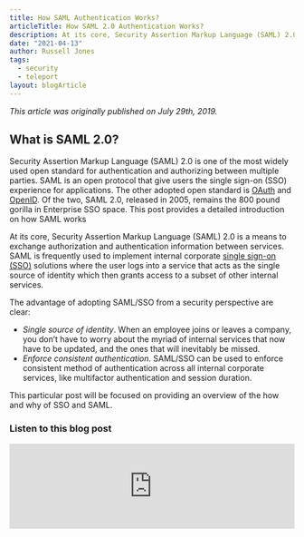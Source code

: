 ```yaml
---
title: How SAML Authentication Works?
articleTitle: How SAML 2.0 Authentication Works?
description: At its core, Security Assertion Markup Language (SAML) 2.0 is a means to exchange authorization and authentication information between services. Learn how saml works.
date: "2021-04-13"
author: Russell Jones
tags:
  - security
  - teleport
layout: blogArticle
---
```



_This article was originally published on July 29th, 2019._

## What is SAML 2.0?

Security Assertion Markup Language (SAML) 2.0 is one of the most widely used open standard for authentication and authorizing between
multiple parties. SAML is an open protocol that give users the single sign-on (SSO) experience for applications. The other adopted open
standard is [OAuth](https://goteleport.com/blog/how-oauth-authentication-works/) and
[OpenID](https://goteleport.com/blog/how-oidc-authentication-works/). Of the two, SAML 2.0, released in 2005, remains the 800 pound gorilla
in Enterprise SSO space. This post provides a detailed introduction on how SAML works

At its core, Security Assertion Markup Language (SAML) 2.0 is a means to
exchange authorization and authentication information between services. SAML is
frequently used to implement internal corporate [single sign-on (SSO)](https://goteleport.com/blog/kubernetes-sso-saml/) solutions
where the user logs into a service that acts as the single source of identity
which then grants access to a subset of other internal services.

The advantage of adopting SAML/SSO from a security perspective are clear:

- _Single source of identity_. When an employee joins or leaves a company,
  you don’t have to worry about the myriad of internal services that now have
  to be updated, and the ones that will inevitably be missed.
- _Enforce consistent authentication_. SAML/SSO can be used to enforce
  consistent method of authentication across all internal corporate services,
  like multifactor authentication and session duration.

This particular post will be focused on providing an overview of the how and
why of SSO and SAML.

### Listen to this blog post
<iframe
  src="https://protocol.podigee.io/5-how-saml-20-authentication-works/embed?context=external&theme=default"
  style="border: 0"
  border="0"
  height="150px"
  width="100%"
/>

## SAML Terminology

Unfortunately before going any further we have to define some SAML-specific
terminology, of which a fair amount exists.

### Principal

The _principal_ is the user trying to authenticate. You can think of this as
the actual human behind the screen, for the remainder of this post, we'll
assume it's John Smith.

It is helpful to think about principal having metadata attached to it. First
name, last name, email address, etc. This metadata is also called _identity
information_ and its importance will be explained below.

### Identity Provider

An _Identity Provider_, frequently abbreviated as `IdP`, is the service that
serves as the source of identity information and authentication decision. Think
of identity providers as databases for identity information.

Identity providers authenticate principals and return
identity information to <ins>service providers</ins> (see below). A few examples of common identity providers:
Auth0, Active Directory Federation Services (ADFS), and Okta.

The industry best practice is to consolidate all user identities of an
organization in a single identity provider.

### Service Providers

_Service providers_ frequently abbreviated as `SP`, are the
services that are requesting authentication and identity information about the
principal. Service providers take authentication responses received from
identity providers and use that information to create and configure sessions.

In other words, a service provider is an application that offers a single sign
on (SSO) mechanism for its users to login and access its resources. Such
applications, in addition to knowing a principal name or email address may need
to request additional identity information about a principal, usually to implement
[role-based access control (RBAC)](https://goteleport.com/blog/access-controls/).

Examples of such applications include Github, Google Apps.
[Teleport](https://goteleport.com/), our access plane solution, is also a
service provider.

### Flows

SAML supports two different types of flows: those initiated by the service
provider and those initiated by the identity provider. In this post, we’ll
cover the common <ins>SP-initiated</ins>
flow. In SP-initiated flows, you start out at the service provider, are
redirected to the identity provider to authenticate, and are then redirected
back to the service provider.

This flow is usually initiated when a user clicks on "Login with SSO" button
or something similar.

### Bindings

_Bindings_ are the format in
which data is transferred between service providers and identity providers. The
two most popular are <ins>HTTP Redirect
Binding</ins> and <ins>HTTP POST
Binding</ins>. HTTP Redirect Bindings transfer data using HTTP redirects and
query parameters; this type of binding is typically used in authentication
requests. HTTP POST Binding transfer data using HTTP POST forms, this type of
binding is typically used in authentication responses.

In other words, bindings define _how_ the identity information about the
principal is communicated from an identity provider to a service provider.

### Assertions

_Assertions_ are statements made by the identity provider about the principal.
For example, the principal's email address and/or groups/roles the principal
may be associated with. Assertions are used by the service provider to create
and configure sessions for a principal.

In other words, assertions define _what_ identity information about the
principal is communicated from an identity provider to a service provider.

## SAML Login Flow

To illustrate how SAML Login works, we are going to use [Teleport](https://goteleport.com)
as an example of a service provider and [Auth0](https://auth0.com/) for an
identity provider.

The SAML Login flow is shown on the diagram below:

<BlogImage src="./assets/saml-sso-teleport.png" />

1. A user clicks on "Login via Auth0" button, choosing to login via Auth0 using
   SAML, as opposed to using Teleport's built-in user database. Teleport
   redirects the user to Auth0. SAML authentication begins. We'll refer to the user
   as principal from now on.
2. Auth0 asks the user for their username or email, their password and the second
   factor (2FA) authentication token.
3. If the supplied information is correct, Auth0 will authenticate the user and take the 
   principal's identity and returns it back to Teleport as _assertions_.
4. Teleport receives the identity information from Auth0 and this allows it to
   create a user session.

### Configuration

Identity providers all have their own unique methods of configuration. However, the following minimal set of configuration is needed for the
identity provider to work with a service provider.

- An Assertion Consumer Service (ACS) URL has to be configured. The ACS URL is an endpoint on the service provider where the identity
  provider will redirect to with its authentication response. This endpoint should be an HTTPS endpoint because it will be used to transfer
  Personally Identifiable Information (PII). - Generate and upload a signing key to be used to sign authentication requests. More on this
  later. - Configuration of assertions, which includes information about the principal. The source and format of this information will need to
  be configured. At the minimum, the identity provider will send a NameID and some assertions about the principal (like group membership).

Service provider configuration is typically simpler, and can often by automatically configured by parsing metadata provided by the identity
provider. Simplified identity provider metadata XML is shown in Figure (2) below. The most important tags are `SingleSignOnService` and `KeyDescriptor`. The `SingleSignOnService` tags define the binding and endpoints to send authentication requests
to, and the `KeyDescriptor` tag contains the [public key](https://goteleport.com/blog/comparing-ssh-keys/) of the identity provider
which will be used to validate the authentication response.

```xml
<md:EntityDescriptor>
  <md:IDPSSODescriptor>
    <md:KeyDescriptor use="signing">
      <ds:KeyInfo>
        <ds:X509Data>
          <ds:X509Certificate>
            MIICMjCCAZugAwIBAgIBADANBgkqhkiG9w0BAQ0FADA2MQswCQYDVQQGEwJ1czEL
            MAkGA1UECAwCQ0ExDDAKBgNVBAoMA2lkcDEMMAoGA1UEAwwDaWRwMB4XDTE5MDQy
            NjE4NTIxOFoXDTIwMDQyNTE4NTIxOFowNjELMAkGA1UEBhMCdXMxCzAJBgNVBAgM
            AkNBMQwwCgYDVQQKDANpZHAxDDAKBgNVBAMMA2lkcDCBnzANBgkqhkiG9w0BAQEF
            AAOBjQAwgYkCgYEA1mKmlbr/SiHOhgdROpYeze96mw0WbO+BdJYDceeuNkaw0zOU
            CKZI6TNgrNsqEnLOyWYy5ywA9XA6Ni2qQTuKqapsMT3I1s9DMUg2ln7tTzNdhE02
            fY4GVjiCw7i9YJ+cgcMZh8qL0yoilrLpRLzLrRC6rApqYfEwn+5FPKtTt7cCAwEA
            AaNQME4wHQYDVR0OBBYEFNvFMRtHJ4D327dbRbxhWceXnwd0MB8GA1UdIwQYMBaA
            FNvFMRtHJ4D327dbRbxhWceXnwd0MAwGA1UdEwQFMAMBAf8wDQYJKoZIhvcNAQEN
            BQADgYEAX0I5zpGqI7vzzs8CDyokux1JZzfu+O3P5GfOwUaIG9y01FzxgbL2MRKQ
            oTXMAed97Q6vHA5cffvteu/rPcerpGmFj5h3wv5u+D0ch5s/Mk/Ug6S+x6k3CC+P
            kHimi6OEslFecDMhghUtPJAmhOGnTRwLr7hVeJXBHXWCTXA7aGE=
          </ds:X509Certificate>
        </ds:X509Data>
      </ds:KeyInfo>
    </md:KeyDescriptor>
    <md:NameIDFormat>
       urn:oasis:names:tc:SAML:1.1:nameid-format:emailAddress
    </md:NameIDFormat>
    <md:SingleSignOnService
      Binding="urn:oasis:names:tc:SAML:2.0:bindings:HTTP-POST"
      Location="https://idp.example.com/saml"/>
    <md:SingleSignOnService
      Binding="urn:oasis:names:tc:SAML:2.0:bindings:HTTP-Redirect"
      Location="https://idp.example.com/saml"/>
  </md:IDPSSODescriptor>
</md:EntityDescriptor>
```

_Figure 2: Simplified metadata from an identity provider._

### Authentication Request

To begin the login process, the principal typically will navigate to the service providers login page, and then click on a button that reads
something like, “Login via SSO.”

At this point the service provider will create an `AuthnRequest` XML document, serialize it (base64, compress, and URL
encode), add it as a query parameter to the URL, and redirect the principal’s browser to the identity provider’s login page. As the name of
the request implies, the service provider is requesting the identity provider to perform authentication on its behalf. It should go without
saying that this (and all other requests and responses) should occur over HTTPS.

The `AuthnRequest` is often sent using HTTP Redirect Binding, and ends up looking something like the following:

`https://idp.example.com/saml?SAMLRequest=nFdpk6JK0%2F0rHc7...`

Where the SAMLRequest parameter is the encoded `AuthnRequest`, a simplified `AuthnRequest` follows.

```xml
<samlp:AuthnRequest
AssertionConsumerServiceURL="https://sp.example.com/saml/acs"
Destination="https://idp.example.com/saml"
ID="bcf0b634-67b4-4dc9-a436-4e5cfcfb80e2"
IssueInstant="2019-04-17T18:15:16Z"
ProtocolBinding="urn:oasis:names:tc:SAML:2.0:bindings:HTTP-POST"
Version="2.0">
  <saml:Issuer>
  https://sp.example.com/saml/acs
  </saml:Issuer>
  <ds:Signature>
    <ds:SignedInfo>
      <ds:CanonicalizationMethod
      Algorithm="http://www.w3.org/2001/10/xml-exc-c14n#" />
      <ds:SignatureMethod
      Algorithm="http://www.w3.org/2001/04/xmldsig-more#rsa-sha256" />
      <ds:Reference URI="#bcf0b634-67b4-4dc9-a436-4e5cfcfb80e2">
        <ds:Transforms>
          <ds:Transform
          Algorithm="http://www.w3.org/2000/09/xmldsig#enveloped-signature" />
          <ds:Transform Algorithm="http://www.w3.org/2001/10/xml-exc-c14n#" />
        </ds:Transforms>
        <ds:DigestMethod Algorithm="http://www.w3.org/2001/04/xmlenc#sha256" />
        <ds:DigestValue>
        XBCrZlFG5PxsHkeo5zNeRtDnB9rZEbo4R0HwFbl6O3c=
        </ds:DigestValue>
      </ds:Reference>
    </ds:SignedInfo>
    <ds:SignatureValue>
    PLslJMUXoW99FDpFdlUdKojYJbJWhWaJ8URQOOGAqXQ/QAF2mLsdJOOu834H9T7USVkeWn7e1NuK
    9pV6C0CEo/INaT/2knWH/OlRl2jH0e+NR9bLcGY49MBAqaqCd/FbHm/bvPEerM2SrLkYA9dmN5vE
    6NVm5cvdMue9KZRnRZ4j5BAstC03Fd9/5OGetgcDiIlNMTDjhEuSgijVR0+jkSgPu/mZLfQ3IT+9
    tcHvC9VUuigVRXGEqOHsd2yX4Rhl9f6u1Y0BAg82RerHg6VEzxM9ZDvIyKIq/Ne8Hz0COlVWrJ/a
    qoi9RzROfPFOsEW8ohLUeZ74QS93jYztfY4BzA==
    </ds:SignatureValue>
    <ds:KeyInfo>
      <ds:X509Data>
        <ds:X509Certificate>
        MIIDKjCCAhKgAwIBAgIQUBVD9B5t9U5IvGFV2F/igDANBgkqhkiG9w0BAQsFADBAMRUwEwYDVQQK
        EwxUZWxlcG9ydCBPU1MxJzAlBgNVBAMTHnRlbGVwb3J0LmxvY2FsaG9zdC5sb2NhbGRvbWFpbjAe
        Fw0xNzA4MTYxOTU0NTFaFw0yNzA4MTQxOTU0NTFaMEAxFTATBgNVBAoTDFRlbGVwb3J0IE9TUzEn
        MCUGA1UEAxMedGVsZXBvcnQubG9jYWxob3N0LmxvY2FsZG9tYWluMIIBIjANBgkqhkiG9w0BAQEF
        AAOCAQ8AMIIBCgKCAQEAopoQnx7RELetBxUlkRZnSHLRYakETx6OiwCqlArC89tXsTmbv71AsQJJ
        j0Xys7py5gfcKF2onjSj3FMX/ApxjdQIiq7+60g3WIRsaTSIGaHU/Gq/GQXPIfGxvDEp+mnytD7Q
        C39VyeUHIDicXv1IluGvolxtxjU8Fi/tGpCEuhREhfcOiXOaRMA8ABPHj6qLZOaq80yIxuUqv2jP
        aRw2jvAcCLUtOF4W5gs+3ms9d/qZRjIEPkrzPiEHRAVvcUb4Lutwx1YJcPUPviIVdcH7JiWj2eEU
        9fObjrxvLJ2ZMET4bz/thH3okOvkfvE0Xt0L6G9Gv08wqsmwWP0BNJYTwQIDAQABoyAwHjAOBgNV
        HQ8BAf8EBAMCB4AwDAYDVR0TAQH/BAIwADANBgkqhkiG9w0BAQsFAAOCAQEASguYy7pt3DoJ24rs
        MDTBa9+ZsVfgHHmCbwhXgyt1siXdA8USluYwOGnECo+yuOdfFK2545UPpNp5G5pGGxSf0LP1Usud
        ANQ97R6vF7XIYJAmVgHITMpjuVgGlJi1+Ro2NzoX1EF8X2GowJr6hehERCSL16PVXAo/b41ypMad
        3yTMKW6YNWEoBftZfhSjb9ZVpbGomgE20UMtp0d601MZy20M8zJBEH4yXhxzJ1/3nJpfW4c3VOK6
        QDDJpFFPl4GZwF31qcpIPSpHuokbskkhnSgiPjdc8k73q3bIyg7RonTvf8kfmD5TU+K9pOIKvF48
        JVyH0UBaXnojNYyltHgXnA==
        </ds:X509Certificate>
      </ds:X509Data>
    </ds:KeyInfo>
  </ds:Signature>
</samlp:AuthnRequest>
```

_Figure 3: Simplified authentication request sent by the service provider to the identity provider._

A few things to note about the `AuthnRequest`.

The service provider generates a large secure random number and inserts it into the `ID` field in the `AuthnRequest` tag. This value is also stored locally (typically in a database) and is
used to pair requests with responses from an identity provider and to prevent a malicious third party from sending an unsolicited response to a request (it would not know
the `ID`).

To prevent the re-use of expired `AuthnRequests`, the identity provider needs to store and track which `ID` values have been used thus far. Without some kind of time bound, this would
lead to the identity provider needing an ever increasing amount of storage. The `IssueInstant` is used to generate that validity window for the request.

The service provider should sign the `AuthnRequest`. The SAML signing scheme includes the signature, key used to sign
the request, and information on how to calculate the signature all under the `Signature` tag. The identity
provider should not only validate the included key was used to sign the request, but also that the key is the same as the one uploaded
during configuration (see previous section). If the key does not match, is missing, or if the signature values do not match, the identity
provider knows the request is not legitimate and to reject it. XML digital signatures, which is what SAML uses to sign requests, are a large
and complex topic in itself, [Signing an XML document using XMLDSIG](https://www.di-mgt.com.au/xmldsig.html) is a good place to start to
learn more.

### Authentication Response

Returning back to the authentication flow, at this point the principal is sitting at the login page of the identity provider. If the
principal enters their correct login credentials, the identity provider will perform a 302 Redirect to the ACS URL of the service provider
with body containing the authentication response. In the example we have been tracking, the ACS URL would look like the following:

```
https://sp.example.com/saml/acs
```

A simplified `SAMLResponse` would look like the following:

```xml
<saml2p:Response
Destination="https://sp.example.com/saml/acs"
ID="id35287812421219341967493380"
InResponseTo="bcf0b634-67b4-4dc9-a436-4e5cfcfb80e2"
IssueInstant="2019-04-18T18:51:46.729Z">
  <ds:Signature>
    <ds:SignedInfo>
      <ds:CanonicalizationMethod
      Algorithm="http://www.w3.org/2001/10/xml-exc-c14n#" />
      <ds:SignatureMethod
      Algorithm="http://www.w3.org/2001/04/xmldsig-more#rsa-sha256" />
      <ds:Reference URI="#id35287812421219341967493380">
        <ds:Transforms>
          <ds:Transform
          Algorithm="http://www.w3.org/2000/09/xmldsig#enveloped-signature" />
          <ds:Transform
          Algorithm="http://www.w3.org/2001/10/xml-exc-c14n#",/>
        </ds:Transforms>
        <ds:DigestMethod
        Algorithm="http://www.w3.org/2001/04/xmlenc#sha256" />
        <ds:DigestValue>
        tyLUm4r2isgN+L6sRcqDSEa1Zb7WQbQJG6PpLcf3Mrc=
        </ds:DigestValue>
      </ds:Reference>
    </ds:SignedInfo>
    <ds:SignatureValue>
    XjqbZty/QkqTnMV8YsS2XJ3qgVLPGNC67o/WmzkzoAyl3SBOCGllV4UdijkTjhgykQP7MVXyCql0
    eRtIMJ++rbi3OxCSc0LN67znuTS7cAfcOQzYBtYX2R9w3GlEAO0kZusWYlP3cu/ObmQZUQ7CSgr4
    DRXsVWRhSmmpxHl6klC6c10eWiIlK7Ccpvvvb2hlwl8anyuO/CcKH0n/Rb9vHWtsAlqKXZ8G4X6M
    77AfRFC7yDWk+8B784109phQxcxoDYjuQNO5IkiRE6J2LnkmuaPoKVyTtpP2JYLiYMSBu8laDsnZ
    I/ewOtBwr16j9oOJpgHPQufQJfvcg+rPEwkptg==
    </ds:SignatureValue>
    <ds:KeyInfo>
      <ds:X509Data>
        <ds:X509Certificate>
        MIICMjCCAZugAwIBAgIBADANBgkqhkiG9w0BAQ0FADA2MQswCQYDVQQGEwJ1czEL
        MAkGA1UECAwCQ0ExDDAKBgNVBAoMA2lkcDEMMAoGA1UEAwwDaWRwMB4XDTE5MDQy
        NjE4NTIxOFoXDTIwMDQyNTE4NTIxOFowNjELMAkGA1UEBhMCdXMxCzAJBgNVBAgM
        AkNBMQwwCgYDVQQKDANpZHAxDDAKBgNVBAMMA2lkcDCBnzANBgkqhkiG9w0BAQEF
        AAOBjQAwgYkCgYEA1mKmlbr/SiHOhgdROpYeze96mw0WbO+BdJYDceeuNkaw0zOU
        CKZI6TNgrNsqEnLOyWYy5ywA9XA6Ni2qQTuKqapsMT3I1s9DMUg2ln7tTzNdhE02
        fY4GVjiCw7i9YJ+cgcMZh8qL0yoilrLpRLzLrRC6rApqYfEwn+5FPKtTt7cCAwEA
        AaNQME4wHQYDVR0OBBYEFNvFMRtHJ4D327dbRbxhWceXnwd0MB8GA1UdIwQYMBaA
        FNvFMRtHJ4D327dbRbxhWceXnwd0MAwGA1UdEwQFMAMBAf8wDQYJKoZIhvcNAQEN
        BQADgYEAX0I5zpGqI7vzzs8CDyokux1JZzfu+O3P5GfOwUaIG9y01FzxgbL2MRKQ
        oTXMAed97Q6vHA5cffvteu/rPcerpGmFj5h3wv5u+D0ch5s/Mk/Ug6S+x6k3CC+P
        kHimi6OEslFecDMhghUtPJAmhOGnTRwLr7hVeJXBHXWCTXA7aGE=
        </ds:X509Certificate>
      </ds:X509Data>
    </ds:KeyInfo>
  </ds:Signature>
  <saml2p:Status>
    <saml2p:StatusCode Value="urn:oasis:names:tc:SAML:2.0:status:Success" />
  </saml2p:Status>
  <saml2:Assertion
  ID="id35287812421980111258419174"
  IssueInstant="2019-04-18T18:51:46.729Z">
    <ds:Signature>
      <ds:SignedInfo>
        <ds:CanonicalizationMethod
        Algorithm="http://www.w3.org/2001/10/xml-exc-c14n#" />
        <ds:SignatureMethod
        Algorithm="http://www.w3.org/2001/04/xmldsig-more#rsa-sha256" />
        <ds:Reference URI="#id35287812421980111258419174">
          <ds:Transforms>
            <ds:Transform
            Algorithm="http://www.w3.org/2000/09/xmldsig#enveloped-signature" />
            <ds:Transform
            Algorithm="http://www.w3.org/2001/10/xml-exc-c14n#"/>
          </ds:Transforms>
          <ds:DigestMethod Algorithm="http://www.w3.org/2001/04/xmlenc#sha256" />
          <ds:DigestValue>
          VKPsgTPABNq1SvInCMXd04LZCvRYMnJzEeT5oIs70hw=
          </ds:DigestValue>
        </ds:Reference>
      </ds:SignedInfo>
      <ds:SignatureValue>
      gsUzQuivXX378HkYNI+plBkp1BvPUNmJD+kh825nHwIBNd019IxffVmOfRAQAkZhT6rqxWhO5/Yc
      JGR5J0qjJVmrRrJ/ipT4VfuJsbn346nEFSMU15D0h3UHrvl651C+NStyXsi8Q8502Qe0ChHOtEXM
      rw9HWPwYtJX0rlpNEzLUnEQPvJ4pd3bz9SIl/YXMNTxE7NCDOxPXKtA4namkkweilxTCynM6A1kn
      6gEWaXhLMwLLAV6kOtivdVksBPzR9BeZ7RPpXeqt0qN62L4NaHq3OsdjgtQr9sllssD1fEek1eU4
      giCzPgb1+LjvD9dpFH5pcLt9YlwHyYgEBBLOQg==
      </ds:SignatureValue>
      <ds:KeyInfo>
        <ds:X509Data>
          <ds:X509Certificate>
          MIICMjCCAZugAwIBAgIBADANBgkqhkiG9w0BAQ0FADA2MQswCQYDVQQGEwJ1czEL
          MAkGA1UECAwCQ0ExDDAKBgNVBAoMA2lkcDEMMAoGA1UEAwwDaWRwMB4XDTE5MDQy
          NjE4NTIxOFoXDTIwMDQyNTE4NTIxOFowNjELMAkGA1UEBhMCdXMxCzAJBgNVBAgM
          AkNBMQwwCgYDVQQKDANpZHAxDDAKBgNVBAMMA2lkcDCBnzANBgkqhkiG9w0BAQEF
          AAOBjQAwgYkCgYEA1mKmlbr/SiHOhgdROpYeze96mw0WbO+BdJYDceeuNkaw0zOU
          CKZI6TNgrNsqEnLOyWYy5ywA9XA6Ni2qQTuKqapsMT3I1s9DMUg2ln7tTzNdhE02
          fY4GVjiCw7i9YJ+cgcMZh8qL0yoilrLpRLzLrRC6rApqYfEwn+5FPKtTt7cCAwEA
          AaNQME4wHQYDVR0OBBYEFNvFMRtHJ4D327dbRbxhWceXnwd0MB8GA1UdIwQYMBaA
          FNvFMRtHJ4D327dbRbxhWceXnwd0MAwGA1UdEwQFMAMBAf8wDQYJKoZIhvcNAQEN
          BQADgYEAX0I5zpGqI7vzzs8CDyokux1JZzfu+O3P5GfOwUaIG9y01FzxgbL2MRKQ
          oTXMAed97Q6vHA5cffvteu/rPcerpGmFj5h3wv5u+D0ch5s/Mk/Ug6S+x6k3CC+P
          kHimi6OEslFecDMhghUtPJAmhOGnTRwLr7hVeJXBHXWCTXA7aGE=
          </ds:X509Certificate>
        </ds:X509Data>
      </ds:KeyInfo>
    </ds:Signature>
    <saml2:Subject>
      <saml2:NameID>
      jsmith@example.com
      </saml2:NameID>
      <saml2:SubjectConfirmation>
        <saml2:SubjectConfirmationData
        InResponseTo="bcf0b634-67b4-4dc9-a436-4e5cfcfb80e2"
        NotOnOrAfter="2019-04-18T18:56:46.730Z"
        Recipient="https://sp.example.com/saml/acs" />
      </saml2:SubjectConfirmation>
    </saml2:Subject>
    <saml2:Conditions
    NotBefore="2019-04-18T18:46:46.730Z"
    NotOnOrAfter="2019-04-18T18:56:46.730Z"
    xmlns:saml2="urn:oasis:names:tc:SAML:2.0:assertion">
    </saml2:Conditions>
    <saml2:AuthnStatement
    AuthnInstant="2019-04-18T18:51:46.729Z"
    SessionIndex="bcf0b634-67b4-4dc9-a436-4e5cfcfb80e2">
    </saml2:AuthnStatement>
    <saml2:AttributeStatement>
      <saml2:Attribute Name="logins">
        <saml2:AttributeValue>
        root
        </saml2:AttributeValue>
        <saml2:AttributeValue>
        jsmith
        </saml2:AttributeValue>
      </saml2:Attribute>
      <saml2:Attribute Name="groups">
        <saml2:AttributeValue>
        admins
        </saml2:AttributeValue>
        <saml2:AttributeValue>
        developers
        </saml2:AttributeValue>
      </saml2:Attribute>
    </saml2:AttributeStatement>
  </saml2:Assertion>
</saml2p:Response>
```

_Figure 4: Simplified authentication response sent by the identity provider to the service provider._

When a service provider receives an authentication response, it should first check if the `InResponseTo` attribute
references an `ID` of an `AuthnRequest` that the service provider actually sent. In
addition, the `IssueInstant` attribute should be used to scope the validity window of the response. The
reasoning for why these are important has already been explained in the previous section.

The ACS URL to which the authentication response is delivered performs no authentication of the client, this is why the `Signature` in the authentication response must be checked to ensure the client is
the identity provider. For readers familiar with the concept of webhooks, this is conceptually very similar: information is exchanged out-of-band ahead of time (often an API key in the case of webhooks) which is then used to authenticate the client.

The response also contains four new interesting tags: `Status`, `Subject`,

`Conditions`
, and `AttributeStatement:`

- The `Status` tag contains the authentication result: success or failure.
- `The Subject` tag identifies the principal that just authenticated. As seen in Figure
  (4), the `NameID` tag contains the email address of the principal that authenticated: `jsmith@example.com`.
- The `Conditions` tag defines constraints on the assertions, for example the `NotBefore` and `NotOnOrAfter` attributes define the time duration that the assertions are valid. This
  prevents a malicious actor from recording a valid authentication response and then replaying at a later time (perhaps after the principals account has been removed).
- The `AttributeStatement` tag contains assertions that the identity provider is making about the principal. As mentioned previously, assertions typically contain information like
  group membership within an organization, allowed logins, or any other relevant identifying information about the principal. In Figure (4), the principal is part
  of the groups `admins` and `developers` and is allowed to login as `root` and `jsmith`
  .

As mentioned above, it's important to keep in mind assertions about a principal
are a snapshot in time of identifying information. Providing long lived
assertions or sessions is, in general, a security risk. Keep assertions and
sessions reasonably short lived and force re-authentication to ensure that any
assertions that the identity provider made about the principal are still valid.

## Adding SAML based SSO to your app.

This post was a deep dive into how SAML authentication works, but luckily developers
can use open-source libraries to quickly and easily add SAML to applications.

These are a few top libraries for adding SAML to your app.
- For Node.js try [node-saml](https://www.npmjs.com/package/saml)
- For PHP Apps try [simpleSAML](https://simplesamlphp.org/)
- For Ruby & Rails Apps try [ruby-saml](https://rubygems.org/gems/ruby-saml) 
- For GoLang Apps try [SAML](https://github.com/crewjam/saml)
- For Django Apps try [django-saml2-auth](https://github.com/fangli/django-saml2-auth)

The above list is a starting off point for adding SAML to your application. Since a 
SAML library is key for authentication it's important to pick a library which is being 
maintained and has mitigated any possible security issues or CVEs. 

<EmailSubscribeViolet />

## Conclusion

What a service provider does with the response is up to the discretion of the
service provider. However, typically a successful response will create a
session on an internal service providing a single source of identity and
consistent authentication across internal services.

One common example is a service providers wanting to know which user group
a principal belongs to. This allows to implement role-based access control
policy, which says that only users from "SSH" group should be given access
to the production SSH environment. A different policy can be implemented for
accessing [Kubernetes clusters](https://goteleport.com/blog/microservices-containers-kubernetes/), or the CI/CD pipeline, etc.

Generally, SAML authentication solves three important problems:

- SAML offers significant improvement to user experience. Users only have to
  remember their credentials with a single identity provider and not having to
  worry about user names and passwords for every application they use.
- SAML allows application developers to outsource identity management and
  authentication implementation to external providers and not having to
  implement it themselves.
- And perhaps most importantly, SAML dramatically reduces the operational
  overhead of managing access within an organization. If an employee leaves or
  transfers to another team, their access will be automatically revoked or
  downgraded across all applications connected to the identity provider.

Hopefully that provides a good snapshot of how SAML works. If you’d like to
learn more about how we integrate with various SSO services you can read more
on [how to implement SSO for SSH Access](https://goteleport.com/teleport/docs/enterprise/ssh-sso/)
or on [how to implement SSO for Kubernetes](https://goteleport.com/how-it-works/secure-kubernetes-access/).
